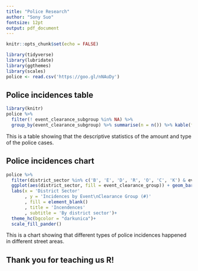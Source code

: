 ```yaml
---
title: "Police Research"
author: "Sony Suo"
fontsize: 12pt
output: pdf_document
---
```


```r
knitr::opts_chunk$set(echo = FALSE)
```

```r
library(tidyverse)
library(lubridate)
library(ggthemes)
library(scales)
police <- read.csv('https://goo.gl/nNAuDy')
```

## Police incidences table

```r
library(knitr)
police %>%
  filter(! event_clearance_subgroup %in% NA) %>%
  group_by(event_clearance_subgroup) %>% summarise(n = n()) %>% kable(format = 'markdown')
```
This is a table showing that the descriptive statistics of the amount and type of the police cases.


## Police incidences chart

```r
police %>% 
  filter(district_sector %in% c('B', 'E', 'D', 'R', 'O', 'C', 'K') & event_clearance_group %in% c('TRAFFIC RELATED CALLS', 'FRAUD CALLS', 'BURGLARY', 'BIKE')) %>%
  ggplot(aes(district_sector, fill = event_clearance_group)) + geom_bar() +
  labs(x = 'District Sector'
       , y = 'Incidences by Event\nClearance Group (#)'
       , fill = element_blank()
       , title = 'Incendences'
       , subtitle = 'By district sector')+
  theme_hc(bgcolor = "darkunica")+
  scale_fill_pander()
```
This is a chart showing that different types of police incidences happened in different street areas.

## Thank you for teaching us R!
